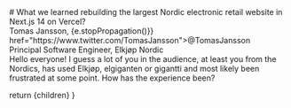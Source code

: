 
<div className="text-lg md:text-5xl leading-normal md:leading-loose">
# What we learned rebuilding the largest Nordic electronic retail website in Next.js 14 on Vercel?
</div>
<div className="text-white/50 self-end flex flex-col">
  <div className="flex flex-1 justify-end text-right">
  Tomas Jansson, <a onClick={(e) => {e.stopPropagation()}} href="https://www.twitter.com/TomasJansson">@TomasJansson</a>
  </div>
  <span>Principal Software Engineer, Elkjøp Nordic</span>
</div>

<Notes>
Hello everyone! I guess a lot of you in the audience, at least you from the Nordics, has used Elkjøp, elgiganten or gigantti and most likely been frustrated at some point. How has the experience been?
</Notes>

  return <MainSlide imgUrl={homepage}>
    {children}
  </MainSlide>
}